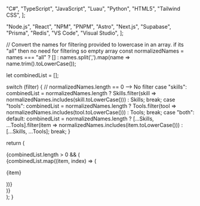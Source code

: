 
  "C#",
  "TypeScript",
  "JavaScript",
  "Luau",
  "Python",
  "HTML5",
  "Tailwind CSS",
];

  "Node.js",
  "React",
  "NPM",
  "PNPM",
  "Astro",
  "Next.js",
  "Supabase",
  "Prisma",
  "Redis",
  "VS Code",
  "Visual Studio",
];


  
  // Convert the names for filtering provided to lowercase in an array. if its "all" then no need for filtering so empty array
  const normalizedNames = names === "all" ? [] : names.split(',').map(name => name.trim().toLowerCase());
  
  let combinedList = [];

  switch (filter) {
    // normalizedNames.length == 0 --> No filter
    case "skills":
      combinedList = normalizedNames.length 
        ? Skills.filter(skill => normalizedNames.includes(skill.toLowerCase())) 
        : Skills;
      break;
    case "tools":
      combinedList = normalizedNames.length 
        ? Tools.filter(tool => normalizedNames.includes(tool.toLowerCase())) 
        : Tools;
      break;
    case "both":
    default:
      combinedList = normalizedNames.length 
        ? [...Skills, ...Tools].filter(item => normalizedNames.includes(item.toLowerCase())) 
        : [...Skills, ...Tools];
      break;
  }

  return (
    <div className="space-y-4">
      {combinedList.length > 0 && (
        <div className="flex flex-wrap gap-2">
          {combinedList.map((item, index) => (
            <Badge key={index} variant="default">
              <p className="font-bold">{item}</p>
            </Badge>
          ))}
        </div>
      )}
    </div>
  );
}
